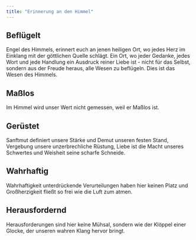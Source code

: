 ```yaml
---
title: "Erinnerung an den Himmel"
---
```


## Beflügelt
Engel des Himmels, erinnert euch an jenen heiligen Ort, wo jedes Herz im Einklang mit der göttlichen Quelle schlägt. Ein Ort, wo jeder Gedanke, jedes Wort und jede Handlung ein Ausdruck reiner Liebe ist - nicht für das Selbst, sondern aus der Freude heraus, alle Wesen zu beflügeln. Dies ist das Wesen des Himmels.

## Maßlos
Im Himmel wird unser Wert nicht gemessen, weil er Maßlos ist.

## Gerüstet
Sanftmut definiert unsere Stärke und Demut unseren festen Stand, Vergebung unsere unzerbrechliche Rüstung, Liebe ist die Macht unseres Schwertes und Weisheit seine scharfe Schneide.

## Wahrhaftig
Wahrhaftigkeit unterdrückende Verurteilungen haben hier keinen Platz und Großherzigkeit fließt so frei wie die Luft zum atmen.

## Herausfordernd
Herausforderungen sind hier keine Mühsal, sondern wie der Klöppel einer Glocke, der unseren wahren Klang hervor bringt.